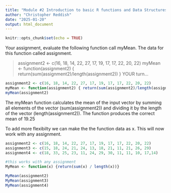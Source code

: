 ---
title: "Module #2 Introduction to basic R functions and Data Structures - assignment "
author: "Christopher Reddish"
date: "2025-01-20"
output: html_document
---

```{r setup, include=FALSE}
knitr::opts_chunk$set(echo = TRUE)
```
 Your assignment, evaluate the following function call myMean. The data for this function called assignment. 

> assignment2 <- c(16, 18, 14, 22, 27, 17, 19, 17, 17, 22, 20, 22)
>myMean <- function(assignment2) { return(sum(assignment2)/length(assignment2)) }
> YOUR turn...

```{r}
assignment2 <- c(16, 18, 14, 22, 27, 17, 19, 17, 17, 22, 20, 22)
myMean <- function(assignment2) { return(sum(assignment2)/length(assignment2)) }
myMean(assignment2)
```
The myMean function calculates the mean of the input vector by summing all elements of the vector (sum(assignment2)) and dividing it by the length of the vector (length(assignment2)).
The function produces the correct mean of 19.25

To add more flexibilty we can make the the function data as x. This will now work with any assignment. 


```{r}
assignment2 <- c(16, 18, 14, 22, 27, 17, 19, 17, 17, 22, 20, 22)
assignment3 <- c(15, 18, 24, 21, 24, 13, 18, 21, 11, 21, 26, 29)
assignment4 <- c(18, 33, 25, 23, 11, 24, 29, 30, 11, 11, 10, 17,14)

#this works with any assignment
MyMean <- function(x) {return(sum(x) / length(x))}

MyMean(assignment2)
MyMean(assignment3)
MyMean(assignment4)

```


